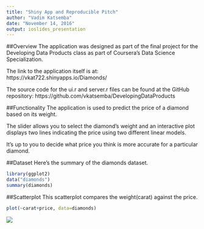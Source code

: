 ---
title: "Shiny App and Reproducible Pitch"
author: "Vadim Katsemba"
date: "November 14, 2016"
output: ioslides_presentation
---

##Overview
The application was designed as part of the final
project for the Developing Data Products class as part
of Coursera's Data Science Specialization.

The link to the application itself is at:
https://vkat722.shinyapps.io/Diamonds/

The source code for the ui.r and server.r files can be
found at the GitHub repository: https://github.com/vkatsemba/DevelopingDataProducts

##Functionality
The application is used to predict the price of a diamond
based on its weight.

The slider allows you to select the diamond's weight and an
interactive plot displays two lines indicating the price
using two different linear models.

It's up to you to decide what price you think is more accurate
for a particular diamond.

##Dataset
Here's the summary of the diamonds dataset.
```{r, echo=FALSE}
library(ggplot2)
data("diamonds")
summary(diamonds)
```

##Scatterplot
This scatterplot compares the weight(carat) against the price.
```{r, echo=FALSE}
plot(~carat+price, data=diamonds)
```
![](https://github.com/vkatsemba/DevelopingDataProducts/blob/master/DiamondScatterPlot.png?raw=TRUE)


